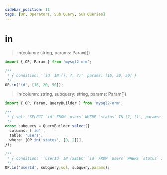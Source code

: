```yaml
---
sidebar_position: 11
tags: [OP, Operators, Sub Query, Sub Queries]
---
```


# in

> in(column: string, params: Param[])<br/>

```ts
import { OP, Param } from 'mysql2-orm';

/**
 * { condition: '`id` IN (?, ?, ?)', params: [16, 20, 50] }
 */
OP.in('id', [16, 20, 50]);
```

> in(column: string, subquery: string, params: Param[])

```ts
import { OP, Param, QueryBuilder } from 'mysql2-orm';

/**
 * { sql: 'SELECT `id` FROM `users` WHERE `status` IN (?, ?)', params: [0, 2] }
 */
const subquery = QueryBuilder.select({
  columns: ['id'],
  table: 'users',
  where: [OP.in('status', [0, 2])],
});

/**
 * { condition: '`userId` IN (SELECT `id` FROM `users` WHERE `status` IN (?, ?))', params: [0, 2] }
 */
OP.in('userId', subquery.sql, subquery.params);
```

